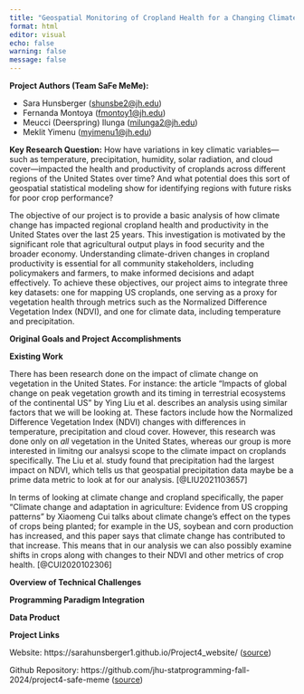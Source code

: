```yaml
---
title: "Geospatial Monitoring of Cropland Health for a Changing Climate"
format: html
editor: visual
echo: false
warning: false
message: false
---
```

**Project Authors (Team SaFe MeMe):**

- Sara Hunsberger (<shunsbe2@jh.edu>)\
- Fernanda Montoya (<fmontoy1@jh.edu>)\
- Meucci (Deerspring) Ilunga (<milunga2@jh.edu>)\
- Meklit Yimenu (<myimenu1@jh.edu>)

**Key Research Question:** How have variations in key climatic variables—such as temperature, precipitation, humidity, solar radiation, and cloud cover—impacted the health and productivity of croplands across different regions of the United States over time? And what potential does this sort of geospatial statistical modeling show for identifying regions with future risks for poor crop performance?

The objective of our project is to provide a basic analysis of how climate change has impacted regional cropland health and productivity in the United States over the last 25 years. This investigation is motivated by the significant role that agricultural output plays in food security and the broader economy. Understanding climate-driven changes in cropland productivity is essential for all community stakeholders, including policymakers and farmers, to make informed decisions and adapt effectively. To achieve these objectives, our project aims to integrate three key datasets: one for mapping US croplands, one serving as a proxy for vegetation health through metrics such as the Normalized Difference Vegetation Index (NDVI), and one for climate data, including temperature and precipitation.

**Original Goals and Project Accomplishments**

**Existing Work**

There has been research done on the impact of climate change on vegetation in the United States. For instance: the article "Impacts of global change on peak vegetation growth and its timing in terrestrial ecosystems of the continental US" by Ying Liu et al. describes an analysis using similar factors that we will be looking at. These factors include how the Normalized Difference Vegetation Index (NDVI) changes with differences in temperature, precipitation and cloud cover. However, this research was done only on *all* vegetation in the United States, whereas our group is more interested in limitng our analsysi scope to the climate impact on croplands specifically. The Liu et al. study found that precipitation had the largest impact on NDVI, which tells us that geospatial precipitation data maybe be a prime data metric to look at for our analysis. [@LIU2021103657]

In terms of looking at climate change and cropland specifically, the paper "Climate change and adaptation in agriculture: Evidence from US cropping patterns" by Xiaomeng Cui talks about climate change’s effect on the types of crops being planted; for example in the US, soybean and corn production has increased, and this paper says that climate change has contributed to that increase. This means that in our analysis we can also possibly examine shifts in crops along with changes to their NDVI and other metrics of crop health. [@CUI2020102306]

**Overview of Technical Challenges**

**Programming Paradigm Integration**

**Data Product**

**Project Links**

Website: https://sarahunsberger1.github.io/Project4_website/ ([source](https://sarahunsberger1.github.io/Project4_website/ ))

Github Repository: https://github.com/jhu-statprogramming-fall-2024/project4-safe-meme ([source](https://github.com/jhu-statprogramming-fall-2024/project4-safe-meme))







